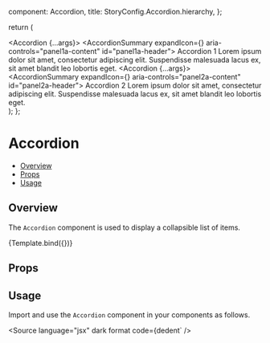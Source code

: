 
  component: Accordion,
  title: StoryConfig.Accordion.hierarchy,
};

<Meta title={meta.title} component={meta.component} />

  return (
    <div>
      <Accordion {...args}>
        <AccordionSummary expandIcon={<ChevronDownIcon />} aria-controls="panel1a-content" id="panel1a-header">
          <Typography>Accordion 1</Typography>
        </AccordionSummary>
        <AccordionDetails>
          <Typography>
            Lorem ipsum dolor sit amet, consectetur adipiscing elit. Suspendisse malesuada lacus ex, sit amet blandit
            leo lobortis eget.
          </Typography>
        </AccordionDetails>
      </Accordion>
      <Accordion {...args}>
        <AccordionSummary expandIcon={<ChevronDownIcon />} aria-controls="panel2a-content" id="panel2a-header">
          <Typography>Accordion 2</Typography>
        </AccordionSummary>
        <AccordionDetails>
          <Typography>
            Lorem ipsum dolor sit amet, consectetur adipiscing elit. Suspendisse malesuada lacus ex, sit amet blandit
            leo lobortis eget.
          </Typography>
        </AccordionDetails>
      </Accordion>
    </div>
  );
};

# Accordion

- [Overview](#overview)
- [Props](#props)
- [Usage](#usage)

## Overview

The `Accordion` component is used to display a collapsible list of items.

<Canvas>
  <Story name="Overview">
    {Template.bind({})}
  </Story>
</Canvas>

## Props

<ArgsTable story="Overview" />

## Usage

Import and use the `Accordion` component in your components as follows.

<Source
  language="jsx"
  dark
  format
  code={dedent`
/>
